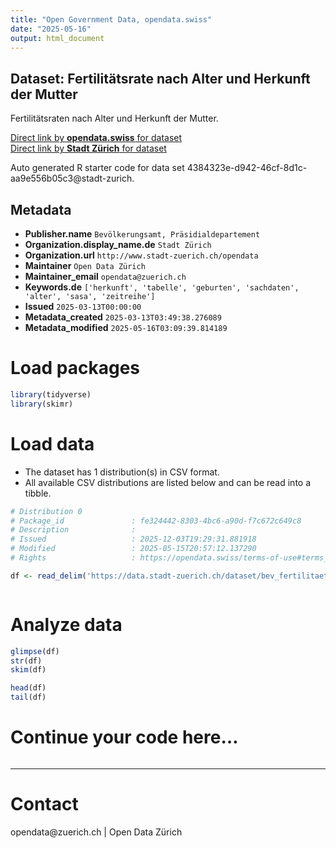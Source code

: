 ```yaml
---
title: "Open Government Data, opendata.swiss"
date: "2025-05-16"
output: html_document
---
```


## Dataset: Fertilitätsrate nach Alter und Herkunft der Mutter


Fertilitätsraten nach Alter und Herkunft der Mutter.


[Direct link by **opendata.swiss** for dataset](https://opendata.swiss/de/dataset/fertilitatsrate-nach-alter-und-herkunft-der-mutter)<br>
[Direct link by **Stadt Zürich** for dataset](https://data.stadt-zuerich.ch/dataset/bev_fertilitaet_jahr_alter_herkunft_od4117)

Auto generated R starter code for data set 4384323e-d942-46cf-8d1c-aa9e556b05c3@stadt-zurich.

## Metadata

- **Publisher.name** `Bevölkerungsamt, Präsidialdepartement`
- **Organization.display_name.de** `Stadt Zürich`
- **Organization.url** `http://www.stadt-zuerich.ch/opendata`
- **Maintainer** `Open Data Zürich`
- **Maintainer_email** `opendata@zuerich.ch`
- **Keywords.de** `['herkunft', 'tabelle', 'geburten', 'sachdaten', 'alter', 'sasa', 'zeitreihe']`
- **Issued** `2025-03-13T00:00:00`
- **Metadata_created** `2025-03-13T03:49:38.276089`
- **Metadata_modified** `2025-05-16T03:09:39.814189`


# Load packages

```r

library(tidyverse)
library(skimr)

```

# Load data

-   The dataset has 1 distribution(s) in CSV format.
-   All available CSV distributions are listed below and can be read into a tibble.

```r

# Distribution 0
# Package_id               : fe324442-8303-4bc6-a90d-f7c672c649c8
# Description              : 
# Issued                   : 2025-12-03T19:29:31.881918
# Modified                 : 2025-05-15T20:57:12.137290
# Rights                   : https://opendata.swiss/terms-of-use#terms_open

df <- read_delim('https://data.stadt-zuerich.ch/dataset/bev_fertilitaet_jahr_alter_herkunft_od4117/download/BEV411OD4117.csv')



```

# Analyze data

```r

glimpse(df)
str(df)
skim(df)

head(df)
tail(df)

```

# Continue your code here...

```r

```

------------------------------------------------------------------------

# Contact

opendata@zuerich.ch | Open Data Zürich

